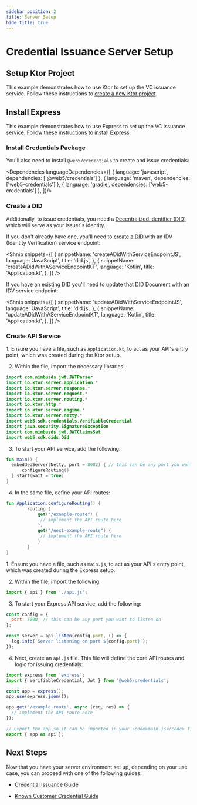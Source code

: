 ```yaml
---
sidebar_position: 2
title: Server Setup
hide_title: true
---
```


<LanguageSwitcher languages="JavaScript, Kotlin" />

# Credential Issuance Server Setup

<LanguageSwitchBlock>
  <div language="Kotlin">
    <p>
    <h2> Setup Ktor Project </h2>

This example demonstrates how to use Ktor to set up the VC issuance service. Follow these instructions to <a href="https://www.jetbrains.com/help/idea/ktor.html#new_ktor_project">create a new Ktor project</a>.

</p>

  </div>

  <div language="JavaScript">
    <p>
<h2> Install Express </h2>

This example demonstrates how to use Express to set up the VC issuance service. Follow these instructions to <a href="https://expressjs.com/en/starter/installing.html">install Express</a>.

</p>

  </div>
</LanguageSwitchBlock>

### Install Credentials Package

You'll also need to install `@web5/credentials` to create and issue credentials:

<Dependencies languageDependencies={[
  { language: 'javascript', dependencies: ['@web5/credentials'] },
  { language: 'maven', dependencies: ['web5-credentials'] },
  { language: 'gradle', dependencies: ['web5-credentials'] },
]}/>

### Create a DID

Additionally, to issue credentials, you need a [Decentralized Identifier (DID)](/docs/web5/learn/decentralized-identifiers) which will serve as your Issuer's identity.

If you don't already have one, you'll need to [create a DID](/docs/web5/build/decentralized-identifiers/how-to-create-did) with an IDV (Identity Verification) service endpoint:

<Shnip
  snippets={[
    {
      snippetName: 'createADidWithServiceEndpointJS',
      language: 'JavaScript',
      title: 'did.js',
    },
    {
      snippetName: 'createADidWithAServiceEndpointKT',
      language: 'Kotlin',
      title: 'Application.kt',
    },
  ]}
/>

If you have an existing DID you'll need to update that DID Document with an IDV service endpoint:

<Shnip
  snippets={[
    {
      snippetName: 'updateADidWithServiceEndpointJS',
      language: 'JavaScript',
      title: 'did.js',
    },
    {
      snippetName: 'updateADidWithAServiceEndpointKT',
      language: 'Kotlin',
      title: 'Application.kt',
    },
  ]}
/>

### Create API Service

<LanguageSwitchBlock>
  <div language="Kotlin">
    <p>
1. Ensure you have a file, such as <code>Application.kt</code>, to act as your API's entry point, which was created during the Ktor setup.

2. Within the file, import the necessary libraries:

```kt title=Application.kt
import com.nimbusds.jwt.JWTParser
import io.ktor.server.application.*
import io.ktor.server.response.*
import io.ktor.server.request.*
import io.ktor.server.routing.*
import io.ktor.http.*
import io.ktor.server.engine.*
import io.ktor.server.netty.*
import web5.sdk.credentials.VerifiableCredential
import java.security.SignatureException
import com.nimbusds.jwt.JWTClaimsSet
import web5.sdk.dids.Did
```

3. To start your API service, add the following:

```kt title=Application.kt
fun main() {
  embeddedServer(Netty, port = 8082) { // this can be any port you want to listen on
      configureRouting()
  }.start(wait = true)
}
```

4. In the same file, define your API routes:

```kt title=Application.kt
fun Application.configureRouting() {
        routing {
            get("/example-route") {
             // implement the API route here
            },
            get("/next-example-route") {
             // implement the API route here
            }
        }
}
```

   </p>

   </div>

<div language="JavaScript">
<p>
1. Ensure you have a file, such as <code>main.js</code>, to act as your API's entry point, which was created during the Express setup.

2. Within the file, import the following:

```js title=main.js
import { api } from './api.js';
```

3. To start your Express API service, add the following:

```js title=main.js
const config = {
  port: 3000, // this can be any port you want to listen on
};

const server = api.listen(config.port, () => {
  log.info(`Server listening on port ${config.port}`);
});
```

4. Next, create an <code>api.js</code> file. This file will define the core API routes and logic for issuing credentials:

```js title=api.js
import express from 'express';
import { VerifiableCredential, Jwt } from '@web5/credentials';

const app = express();
app.use(express.json());

app.get('/example-route', async (req, res) => {
  // implement the API route here
});

// Export the app so it can be imported in your <code>main.js</code> file
export { app as api };
```

</p>

  </div>
</LanguageSwitchBlock>

## Next Steps

Now that you have your server environment set up, depending on your use case, you can proceed with one of the following guides:

- [Credential Issuance Guide](/docs/tbdex/issuer/kcc/kcc-issuer)

- [Known Customer Credential Guide](/docs/tbdex/issuer/kcc/kcc-wallet)
